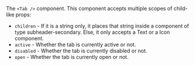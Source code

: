 The `<Tab />` component. This component accepts multiple scopes of child-like props:

* `children` - If it is a string only, it places that string inside a <Text /> component of type subheader-secondary. Else, it only accepts a Text or a Icon component.
* `active` - Whether the tab is currently active or not.
* `disabled` - Whether the tab is currently disabled or not.
* `open` - Whether the tab is currently open or not.